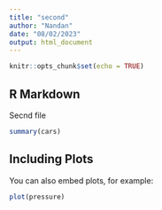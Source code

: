 ```yaml
---
title: "second"
author: "Nandan"
date: "08/02/2023"
output: html_document
---
```


```r
knitr::opts_chunk$set(echo = TRUE)
```

## R Markdown

Secnd file

```r
summary(cars)
```

## Including Plots

You can also embed plots, for example:

```r
plot(pressure)
```

